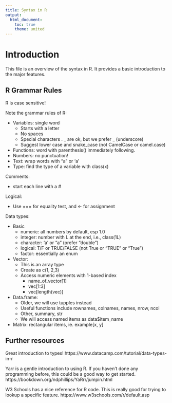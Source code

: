 ```yaml
---
title: Syntax in R
output: 
  html_document:
    toc: true
    theme: united
---
```


# Introduction

This file is an overview of the syntax in R.
It provides a basic introduction to the major features.


## R Grammar Rules

R is case sensitive!

Note the grammar rules of R:

- Variables: single word
  - Starts with a letter
  - No spaces
  - Special characters . _ are ok, but we prefer _ (underscore)
  - Suggest lower case and snake_case (not CamelCase or camel.case)
- Functions: word with parenthesis() immediately following. 
- Numbers: no punctuation!
- Text: wrap words with "a" or 'a'
- Type: find the type of a variable with class(x)


Comments: 

- start each line with a #


Logical:

- Use === for equality test, and <- for assignment


Data types:

- Basic
  - numeric: all numbers by default, esp 1.0
  - integer: number with L at the end, i.e., class(1L)
  - character: 'a' or "a" (prefer "double")
  - logical: T/F or TRUE/FALSE (not True or "TRUE" or "True")
  - factor: essentially an enum
- Vector: 
  - This is an array type
  - Create as c(1, 2,3)
  - Access numeric elements with 1-based index
    - name_of_vector[1]
    - vec[1:3]
    - vec[length(vec)] 
- Data.frame: 
  - Older, we will use tupples instead
  - Useful functions include rownames, colnames, names, nrow, ncol
  - Other, summary, str
  - We will access named items as data$item_name
- Matrix: rectangular items, ie. example[x, y]

## Further resources

Great introduction to types!
https://www.datacamp.com/tutorial/data-types-in-r

Yarr is a gentle introduction to using R.
If you haven't done any programming before, this could be
a good way to get started.
https://bookdown.org/ndphillips/YaRrr/jumpin.html

W3 Schools has a nice reference for R code. This is really
good for trying to lookup a specific feature.
https://www.w3schools.com/r/default.asp


